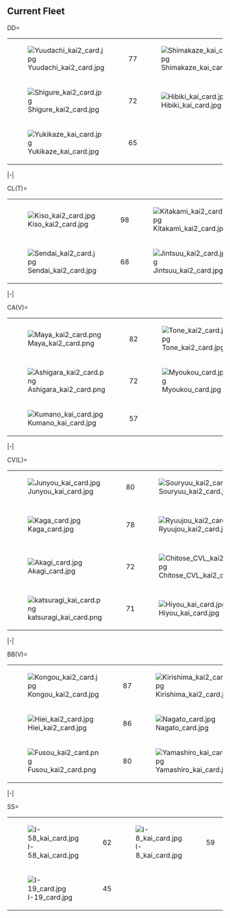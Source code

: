 ==Current Fleet==
<tabber>
DD=

{| border="0" cellpadding="1" cellspacing="1" class="article-table" style="width: 160px; height: 40px;"
|-
| style="display: none;"|
! style="display: none;"|
! style="display: none;"|
! style="display: none;"|
! style="display: none;"|
! style="display: none;"|
! style="display: none;"|
! style="display: none;"|
! style="display: none;"|
! style="display: none;"|
! style="display: none;"|
! style="display: none;"|
|-
|[[File:Yuudachi_kai2_card.jpg]]
|77
|[[File:Shimakaze_kai_card.jpg]]
|76
|[[File:Fubuki_kai2_card.png]]
|72
|-
|[[File:Shigure_kai2_card.jpg]]
|72
|[[File:Hibiki_kai_card.jpg]]
|70
|[[File:Ushio_kai2_card.jpg]]
|68
|-
|[[File:Yukikaze_kai_card.jpg]]
|65
|
|
|
|
|}

|-|

CL(T)=

{| border="0" cellpadding="1" cellspacing="1" class="article-table" style="width: 160px; height: 40px;"
|[[File:Kiso_kai2_card.jpg]]
|98
|[[File:Kitakami_kai2_card.jpg]]
|91
|[[File:Ooyodo kai card.jpg]]
|76
|-
|[[File:Sendai_kai2_card.jpg]]
|68
|[[File:Jintsuu_kai2_card.jpg]]
|65
|[[File:Naka_kai2_card.jpg]]
|58
|}

|-|

CA(V)=

{| border="0" cellpadding="1" cellspacing="1" class="article-table" style="width: 160px; height: 40px;"
|[[File:Maya_kai2_card.png]]
|82
|[[File:Tone_kai2_card.jpg]]
|79
|[[File:Haguro_kai2_card.jpg]]
|73
|-
|[[File:Ashigara_kai2_card.png]]
|72
|[[File:Myoukou_card.jpg]]
|68
|[[File:Kako_kai2_card.png]]
|65
|-
|[[File:Kumano_kai_card.jpg]]
|57
|
|
|
|
|}

|-|

CV(L)=

{| border="0" cellpadding="1" cellspacing="1" class="article-table" style="width: 160px; height: 40px;"
|[[File:Junyou_kai_card.jpg]]
|80
|[[File:Souryuu_kai2_card.jpg]]
|79
|[[File:Hiryuu_card.jpg]]
|79
|-
|[[File:Kaga_card.jpg]]
|78
|[[File:Ryuujou_kai2_card.jpg]]
|77
|[[File:Taihou_kai_card.jpg]]
|76
|-
|[[File:Akagi_card.jpg]]
|72
|[[File:Chitose CVL kai2 card.jpg]]
|73
|[[File:Unryuu_kai_card.jpg]]
|71
|-
|[[File:katsuragi_kai_card.png]]
|71
|[[File:Hiyou_kai_card.jpg]]
|61
|
|
|}

|-|

BB(V)=

{| border="0" cellpadding="1" cellspacing="1" class="article-table" style="width: 160px; height: 40px;"
|[[File:Kongou_kai2_card.jpg]]
|87
|[[File:Kirishima_kai2_card.jpg]]
|87
|[[File:Haruna_kai2_card.jpg]]
|86
|-
|[[File:Hiei_kai2_card.jpg]]
|86
|[[File:Nagato_card.jpg]]
|86
|[[File:Mutsu_card.jpg]]
|86
|-
|[[File:Fusou_kai2_card.png]]
|80
|[[File:Yamashiro_kai_card.jpg]]
|58
|[[File:Littorio_card.png]]
|57
|}

|-|

SS=

{| border="0" cellpadding="1" cellspacing="1" class="article-table" style="width: 160px; height: 40px;"
|[[File:I-58_kai_card.jpg]]
|62
|[[File:I-8_kai_card.jpg]]
|59
|[[File:I-168_card.jpg]]
|57
|-
|[[File:I-19_card.jpg]]
|45
|
|
|
|
|}

</tabber>